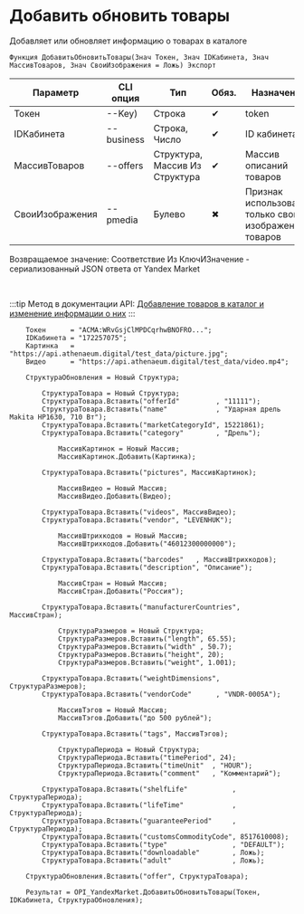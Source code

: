 ﻿---
sidebar_position: 1
description:  Добавляет или обновляет информацию о товарах в каталогеСтраницы
keywords: [1C, 1С, 1С:Предприятие, 1С:Предприятие 8.3, API, Интеграция, Сервисы, Обмен, OneScript, CLI, Yandex Market]
---


# Добавить обновить товары
 Добавляет или обновляет информацию о товарах в каталоге



`Функция ДобавитьОбновитьТовары(Знач Токен, Знач IDКабинета, Знач МассивТоваров, Знач СвоиИзображения = Ложь) Экспорт`

  | Параметр | CLI опция | Тип | Обяз. | Назначение |
  |-|-|-|-|-|
  | Токен | --Key) | Строка | &#x2714; | token |
  | IDКабинета | --business | Строка, Число | &#x2714; | ID кабинета |
  | МассивТоваров | --offers | Структура, Массив Из Структура | &#x2714; | Массив описаний товаров |
  | СвоиИзображения | --pmedia | Булево | &#x2716; | Признак использования только своих изображений товаров |

  
  Возвращаемое значение:   Соответствие Из КлючИЗначение - сериализованный JSON ответа от Yandex Market

<br/>

:::tip
Метод в документации API: [Добавление товаров в каталог и изменение информации о них](https://yandex.ru/dev/market/partner-api/doc/ru/reference/business-assortment/updateOfferMappings)
:::
<br/>



```bsl title="Пример использования для 1С:Предприятие/OneScript"
    Токен      = "ACMA:WRvGsjClMPDCqrhwBNOFRO...";
    IDКабинета = "172257075";
    Картинка   = "https://api.athenaeum.digital/test_data/picture.jpg";
    Видео      = "https://api.athenaeum.digital/test_data/video.mp4";

    СтруктураОбновления = Новый Структура;

        СтруктураТовара = Новый Структура;
        СтруктураТовара.Вставить("offerId"         , "11111");
        СтруктураТовара.Вставить("name"            , "Ударная дрель Makita HP1630, 710 Вт");
        СтруктураТовара.Вставить("marketCategoryId", 15221861);
        СтруктураТовара.Вставить("category"        , "Дрель");

            МассивКартинок = Новый Массив;
            МассивКартинок.Добавить(Картинка);

        СтруктураТовара.Вставить("pictures", МассивКартинок);

            МассивВидео = Новый Массив;
            МассивВидео.Добавить(Видео);

        СтруктураТовара.Вставить("videos", МассивВидео);
        СтруктураТовара.Вставить("vendor", "LEVENHUK");

            МассивШтрихкодов = Новый Массив;
            МассивШтрихкодов.Добавить("46012300000000");

        СтруктураТовара.Вставить("barcodes"   , МассивШтрихкодов);
        СтруктураТовара.Вставить("description", "Описание");

            МассивСтран = Новый Массив;
            МассивСтран.Добавить("Россия");

        СтруктураТовара.Вставить("manufacturerCountries", МассивСтран);

            СтруктураРазмеров = Новый Структура;
            СтруктураРазмеров.Вставить("length", 65.55);
            СтруктураРазмеров.Вставить("width" , 50.7);
            СтруктураРазмеров.Вставить("height", 20);
            СтруктураРазмеров.Вставить("weight", 1.001);

        СтруктураТовара.Вставить("weightDimensions", СтруктураРазмеров);
        СтруктураТовара.Вставить("vendorCode"      , "VNDR-0005A");

            МассивТэгов = Новый Массив;
            МассивТэгов.Добавить("до 500 рублей");

        СтруктураТовара.Вставить("tags", МассивТэгов);

            СтруктураПериода = Новый Структура;
            СтруктураПериода.Вставить("timePeriod", 24);
            СтруктураПериода.Вставить("timeUnit"  , "HOUR");
            СтруктураПериода.Вставить("comment"   , "Комментарий");

        СтруктураТовара.Вставить("shelfLife"           , СтруктураПериода);
        СтруктураТовара.Вставить("lifeTime"            , СтруктураПериода);
        СтруктураТовара.Вставить("guaranteePeriod"     , СтруктураПериода);
        СтруктураТовара.Вставить("customsCommodityCode", 8517610008);
        СтруктураТовара.Вставить("type"                , "DEFAULT");
        СтруктураТовара.Вставить("downloadable"        , Ложь);
        СтруктураТовара.Вставить("adult"               , Ложь);

    СтруктураОбновления.Вставить("offer", СтруктураТовара);

    Результат = OPI_YandexMarket.ДобавитьОбновитьТовары(Токен, IDКабинета, СтруктураОбновления);
```
    




